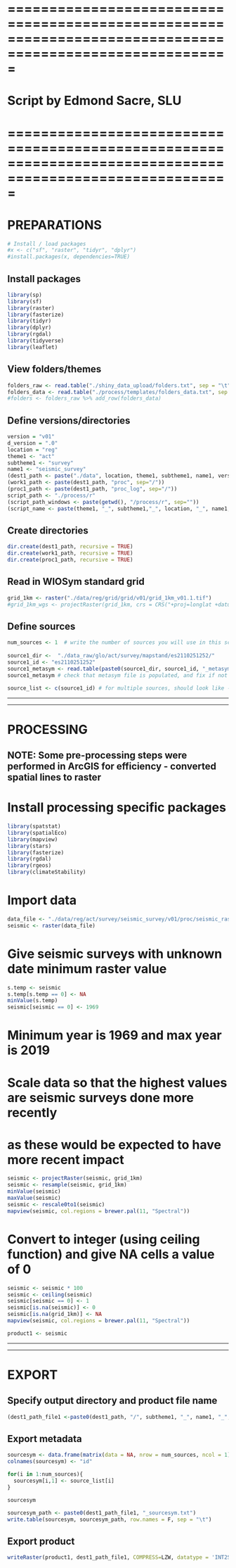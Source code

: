 # =========================================================================================================
# Script by Edmond Sacre, SLU
# =========================================================================================================

# PREPARATIONS
```{r, include = FALSE}
# Install / load packages
#x <- c("sf", "raster", "tidyr", "dplyr")
#install.packages(x, dependencies=TRUE)
```

## Install packages
```{r, include = FALSE}
library(sp)
library(sf) 
library(raster)
library(fasterize)
library(tidyr)
library(dplyr)
library(rgdal)
library(tidyverse)
library(leaflet)
```

## View folders/themes
```{r}
folders_raw <- read.table("./shiny_data_upload/folders.txt", sep = "\t", header = TRUE)
folders_data <- read.table("./process/templates/folders_data.txt", sep = "\t", header = TRUE)
#folders <- folders_raw %>% add_row(folders_data)
```

## Define versions/directories
```{r}
version = "v01"
d_version = ".0"
location = "reg"
theme1 <- "act"
subtheme1 <- "survey"
name1 <- "seismic_survey"
(dest1_path <- paste("./data", location, theme1, subtheme1, name1, version, sep="/"))
(work1_path <- paste(dest1_path, "proc", sep="/"))
(proc1_path <- paste(dest1_path, "proc_log", sep="/"))
script_path <- "./process/r"
(script_path_windows <- paste(getwd(), "/process/r", sep=""))
(script_name <- paste(theme1, "_", subtheme1,"_", location, "_", name1,"_s01_",version, ".R", sep=""))
```

## Create directories
```{r}
dir.create(dest1_path, recursive = TRUE)
dir.create(work1_path, recursive = TRUE)
dir.create(proc1_path, recursive = TRUE)
```

## Read in WIOSym standard grid
```{r}
grid_1km <- raster("./data/reg/grid/grid/v01/grid_1km_v01.1.tif")
#grid_1km_wgs <- projectRaster(grid_1km, crs = CRS("+proj=longlat +datum=WGS84 +no_defs"))
```

## Define sources
```{r}
num_sources <- 1  # write the number of sources you will use in this script (to be used later for exporting metadata)
  
source1_dir <-  "./data_raw/glo/act/survey/mapstand/es2110251252/"
source1_id <- "es2110251252"
source1_metasym <- read.table(paste0(source1_dir, source1_id, "_metasym.txt"), sep = "\t")
source1_metasym # check that metasym file is populated, and fix if not - before finalising the processing

source_list <- c(source1_id) # for multiple sources, should look like - c(source1_id, source2_id, source3_id) etc.
```

*****************************************************************
*****************************************************************
# PROCESSING

## NOTE: Some pre-processing steps were performed in ArcGIS for efficiency - converted spatial lines to raster

# Install processing specific packages
```{r, include = FALSE}
library(spatstat)
library(spatialEco)
library(mapview)
library(stars)
library(fasterize)
library(rgdal)
library(rgeos)
library(climateStability)
```

# Import data
```{r}
data_file <- "./data/reg/act/survey/seismic_survey/v01/proc/seismic_ras.tif"
seismic <- raster(data_file)
```

# Give seismic surveys with unknown date minimum raster value
```{r}
s.temp <- seismic
s.temp[s.temp == 0] <- NA
minValue(s.temp)
seismic[seismic == 0] <- 1969
```

# Minimum year is 1969 and max year is 2019
# Scale data so that the highest values are seismic surveys done more recently
# as these would be expected to have more recent impact
```{r}
seismic <- projectRaster(seismic, grid_1km)
seismic <- resample(seismic, grid_1km)
minValue(seismic)
maxValue(seismic)
seismic <- rescale0to1(seismic)
mapview(seismic, col.regions = brewer.pal(11, "Spectral"))
```

# Convert to integer (using ceiling function) and give NA cells a value of 0
```{r}
seismic <- seismic * 100
seismic <- ceiling(seismic)
seismic[seismic == 0] <- 1
seismic[is.na(seismic)] <- 0
seismic[is.na(grid_1km)] <- NA
mapview(seismic, col.regions = brewer.pal(11, "Spectral"))
```

```{r}
product1 <- seismic
```

*****************************************************************
*****************************************************************


# EXPORT

## Specify output directory and product file name

```{r}
(dest1_path_file1 <-paste0(dest1_path, "/", subtheme1, "_", name1, "_", version, d_version, ".tif"))
```

## Export metadata
```{r}
sourcesym <- data.frame(matrix(data = NA, nrow = num_sources, ncol = 1))
colnames(sourcesym) <- "id"

for(i in 1:num_sources){
  sourcesym[i,1] <- source_list[i]
}

sourcesym
```

```{r}
sourcesym_path <- paste0(dest1_path_file1, "_sourcesym.txt")
write.table(sourcesym, sourcesym_path, row.names = F, sep = "\t")
```

## Export product
```{r}
writeRaster(product1, dest1_path_file1, COMPRESS=LZW, datatype = 'INT2S', overwrite=TRUE)
```

